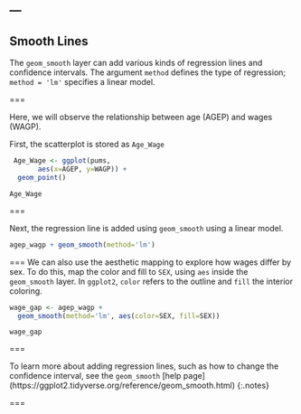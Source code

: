 ---
---

## Smooth Lines

The `geom_smooth` layer can add various kinds of regression lines and
confidence intervals. The argument `method` defines the type of regression; `method = 'lm'`  specifies a linear model.

===

Here, we will observe the relationship between age (AGEP) and wages (WAGP). 

First, the scatterplot is stored as `Age_Wage`

```r
 Age_Wage <- ggplot(pums, 
       aes(x=AGEP, y=WAGP)) +
  geom_point()
```

```
Age_Wage
```

===

Next, the regression line is added using `geom_smooth` using a linear model. 

```r
agep_wagp + geom_smooth(method='lm')
```

===
We can also use the aesthetic mapping to explore how wages differ by sex. To do this, map the color and fill to `SEX`, using `aes` inside the `geom_smooth` layer. In `ggplot2`, `color` refers to the outline and `fill` the interior coloring.  

```r
wage_gap <- agep_wagp + 
  geom_smooth(method='lm', aes(color=SEX, fill=SEX))
```

```
wage_gap
```
=== 

To learn more about adding regression lines, such as how to change the confidence interval, see the `geom_smooth` [help page] (https://ggplot2.tidyverse.org/reference/geom_smooth.html)
{:.notes}

===

